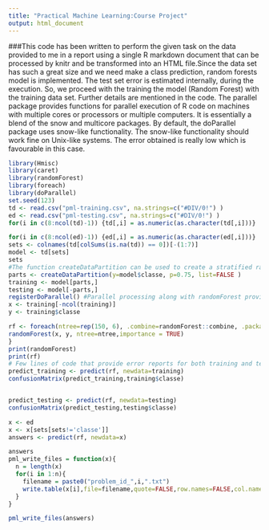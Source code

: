 ```yaml
---
title: "Practical Machine Learning:Course Project"
output: html_document
---
```

###This code has been written to perform the given task on the data provided to me in a report using a single R markdown document that can be processed by knitr and be transformed into an HTML file.Since the data set has such a great size and we need make a class prediction, random forests model is implemented. The test set error is estimated internally, during the execution. So, we proceed with the training the model (Random Forest) with the training data set. Further details are mentioned in the code. The parallel package provides functions for parallel execution of R code on machines with multiple cores or processors or multiple computers. It is essentially a blend of the snow and multicore packages. By default, the doParallel package uses snow-like functionality. The snow-like functionality should work fine on Unix-like systems. The error obtained is really low which is favourable in this case.

```r
library(Hmisc)
library(caret)
library(randomForest)
library(foreach)
library(doParallel)
set.seed(123)
td <- read.csv("pml-training.csv", na.strings=c("#DIV/0!") )
ed <- read.csv("pml-testing.csv", na.strings=c("#DIV/0!") )
for(i in c(8:ncol(td)-1)) {td[,i] = as.numeric(as.character(td[,i]))}

for(i in c(8:ncol(ed)-1)) {ed[,i] = as.numeric(as.character(ed[,i]))}
sets <- colnames(td[colSums(is.na(td)) == 0])[-(1:7)]
model <- td[sets]
sets
#The function createDataPartition can be used to create a stratified random sample of the data into training and validation sets with 75% of the data in the training set and the rest in the test/validation set
parts <- createDataPartition(y=model$classe, p=0.75, list=FALSE )
training <- model[parts,]
testing <- model[-parts,]
registerDoParallel() #Parallel processing along with randomForest provides great speed.
x <- training[-ncol(training)]
y <- training$classe

rf <- foreach(ntree=rep(150, 6), .combine=randomForest::combine, .packages='randomForest') %dopar% {
randomForest(x, y, ntree=ntree,importance = TRUE) 
}
print(randomForest)
print(rf)
# Few lines of code that provide error reports for both training and test data.
predict_training <- predict(rf, newdata=training)
confusionMatrix(predict_training,training$classe)


predict_testing <- predict(rf, newdata=testing)
confusionMatrix(predict_testing,testing$classe)

x <- ed
x <- x[sets[sets!='classe']]
answers <- predict(rf, newdata=x)

answers
pml_write_files = function(x){
  n = length(x)
  for(i in 1:n){
    filename = paste0("problem_id_",i,".txt")
    write.table(x[i],file=filename,quote=FALSE,row.names=FALSE,col.names=FALSE)
  }
}

pml_write_files(answers)
```